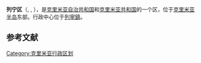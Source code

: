 {{For|其它地方的列宁区|列宁区 (消歧义)}}
{{unreferenced|time=2019-06-22T11:38:59+00:00}}
{{Infobox settlement
|official_name          = 列宁区
|native_name            = Ленінський район
|nickname               = 
|settlement_type        = 区
|motto                  =
|image_skyline          = 
|image_caption          = 
|image_flag             =  
|flag_size              =
|image_seal             = 
|seal_size              =
|image_map              = Карта-схема Крыма Ленинский район.png
|mapsize                = 300px
|map_caption            = 列宁区位于克里米亚半岛中的位置
|pushpin_map            = <!-- Ukraine -->
|pushpin_label_position = 
|pushpin_map_caption    = 所在位置
|coordinates_region     = UA
|subdivision_type       = 国家
|subdivision_name       = {{RUS}}或{{UKR}}
|subdivision_type1      = [[联邦主体|联邦主体]]
|subdivision_name1      = {{flag|Crimea}}或{{flag|Republic of Crimea}}
|parts_type             = 辖区
|p1                     = 1 市
|p2                     = 2 镇
|p3                     = 67 村
|seat_type              = 行政中心
|seat                   = 列宁镇
|leader_title           =
|leader_name            = 
|established_title      = <!-- Established --> 
|established_date       = 
|area_footnotes         =
|area_total_km2         = 2919
|area_rank              = 
|population_as_of       = 
|population_footnotes   =
|population_note        =
|population_total       = 69629
|population_density_km2 = auto
|timezone               = [[莫斯科时间|莫斯科时间]]
|utc_offset             = +3
|latd= |latm= |lats= |latNS=N
|longd= |longm= |longs= |longEW=E
|coordinates_type       = region:UA_type:adm3rd
|coordinates_display    = inline,title
|elevation_footnotes    = 
|elevation_m            = 
|postal_code_type       = <!-- Postal code -->
|postal_code            =
|area_code_type         = 电话区号
|area_code              = +380-6557
|website                = 
|footnotes              = 
}}'''列宁区'''（{{lang-uk|Ленінський район}}, {{lang-ru|Ленинский район}}, {{lang-crh|Yedi Quyu rayonı}}），是[[克里米亚自治共和国|克里米亚自治共和国]]和[[克里米亚共和国|克里米亚共和国]]的一个区，位于[[克里米亚半岛|克里米亚半岛]]东部。行政中心位于[[列寧_(克里米亞)|列寧鎮]]。

==参考文献==
{{reflist}}

{{Crimea topics}}
[[Category:克里米亚行政区划|Category:克里米亚行政区划]]